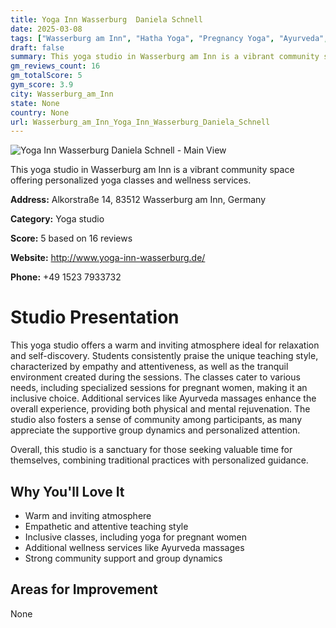 ```yaml
---
title: Yoga Inn Wasserburg  Daniela Schnell
date: 2025-03-08
tags: ["Wasserburg am Inn", "Hatha Yoga", "Pregnancy Yoga", "Ayurveda", "welcoming atmosphere", "community-oriented", "Wasserburg am Inn"]  
draft: false
summary: This yoga studio in Wasserburg am Inn is a vibrant community space offering personalized yoga classes and wellness services.
gm_reviews_count: 16
gm_totalScore: 5
gym_score: 3.9
city: Wasserburg_am_Inn
state: None
country: None
url: Wasserburg_am_Inn_Yoga_Inn_Wasserburg_Daniela_Schnell
---
```


<div className="aspect-[16/9] relative my-8">
  <img 
    src="https://lh5.googleusercontent.com/p/AF1QipO09zy814j_A7NUPNN7hSBsGZBileRsLAa3IO0K=w1920-h1080-k-no"
    alt="Yoga Inn Wasserburg  Daniela Schnell - Main View"
    className="object-cover absolute inset-0 w-full h-full rounded-lg"
  />
</div>

This yoga studio in Wasserburg am Inn is a vibrant community space offering personalized yoga classes and wellness services.

**Address:** Alkorstraße 14, 83512 Wasserburg am Inn, Germany

**Category:** Yoga studio

**Score:** 5 based on 16 reviews

**Website:** http://www.yoga-inn-wasserburg.de/

**Phone:** +49 1523 7933732

# Studio Presentation

This yoga studio offers a warm and inviting atmosphere ideal for relaxation and self-discovery. Students consistently praise the unique teaching style, characterized by empathy and attentiveness, as well as the tranquil environment created during the sessions. The classes cater to various needs, including specialized sessions for pregnant women, making it an inclusive choice. Additional services like Ayurveda massages enhance the overall experience, providing both physical and mental rejuvenation. The studio also fosters a sense of community among participants, as many appreciate the supportive group dynamics and personalized attention.

Overall, this studio is a sanctuary for those seeking valuable time for themselves, combining traditional practices with personalized guidance.

## Why You'll Love It

- Warm and inviting atmosphere
- Empathetic and attentive teaching style
- Inclusive classes, including yoga for pregnant women
- Additional wellness services like Ayurveda massages
- Strong community support and group dynamics

## Areas for Improvement

None

<div className="grid grid-cols-1 xl:grid-cols-2 gap-4 my-8">

</div>